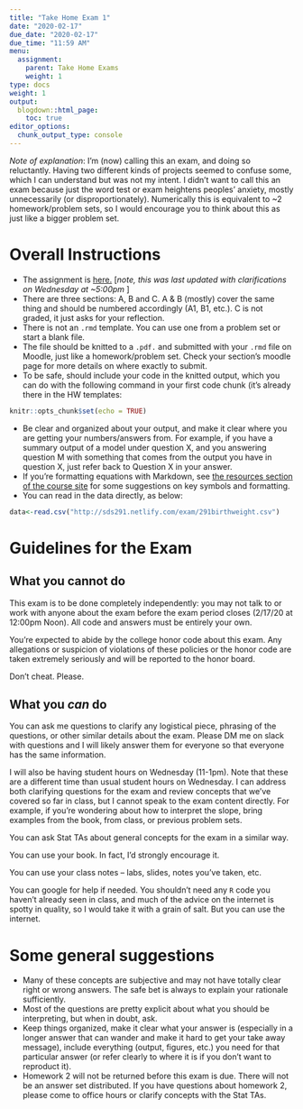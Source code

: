 ```yaml
---
title: "Take Home Exam 1"
date: "2020-02-17"
due_date: "2020-02-17"
due_time: "11:59 AM"
menu:
  assignment:
    parent: Take Home Exams
    weight: 1
type: docs
weight: 1
output:
  blogdown::html_page:
    toc: true
editor_options: 
  chunk_output_type: console
---
```


*Note of explanation*: I'm (now) calling this an exam, and doing so reluctantly. Having two different kinds of projects seemed to confuse some, which I can understand but was not my intent. I didn't want to call this an exam because just the word test or exam heightens peoples' anxiety, mostly unnecessarily (or disproportionately). Numerically this is equivalent to ~2 homework/problem sets, so I would encourage you to think about this as just like a bigger problem set.

# Overall Instructions

- The assignment is [here.](http://sds291.netlify.com/exam/take-home-exam.html) [*note, this was last updated with clarifications on Wednesday at ~5:00pm* ]
- There are three sections: A, B and C. A & B (mostly) cover the same thing and should be numbered accordingly (A1, B1, etc.). C is not graded, it just asks for your reflection.
- There is not an `.rmd` template. You can use one from a problem set or start a blank file.
- The file should be knitted to a `.pdf.` and submitted with your `.rmd` file on Moodle, just like a homework/problem set.  Check your section's moodle page for more details on where exactly to submit.
- To be safe, should include your code in the knitted output, which you can do with the following command in your first code chunk (it's already there in the HW templates:

```r
knitr::opts_chunk$set(echo = TRUE)
```

- Be clear and organized about your output, and make it clear where you are getting your numbers/answers from. For example, if you have a summary output of a model under question X, and you answering question M with something that comes from the output you have in question X, just refer back to Question X in your answer.
- If you're formatting equations with Markdown, see [the resources section of the course site](https://sds291.netlify.com/resources/equations/) for some suggestions on key symbols and formatting.
- You can read in the data directly, as below:

```r
data<-read.csv("http://sds291.netlify.com/exam/291birthweight.csv")
```


# Guidelines for the Exam

## What you cannot do

This exam is to be done completely independently: you may not talk to or work with anyone about the exam before the exam period closes (2/17/20 at 12:00pm Noon). All code and answers must be entirely your own.

You're expected to abide by the college honor code about this exam.  Any allegations or suspicion of violations of these policies or the honor code are taken extremely seriously and will be reported to the honor board.

Don't cheat. Please.

## What you *can* do

You can ask me questions to clarify any logistical piece, phrasing of the questions, or other similar details about the exam.  Please DM me on slack with questions and I will likely answer them for everyone so that everyone has the same information.

I will also be having student hours on Wednesday (11-1pm). Note that these are a different time than usual student hours on Wednesday. I can address both clarifying questions for the exam and review concepts that we've covered so far in class, but I cannot speak to the exam content directly. For example, if you're wondering about how to interpret the slope, bring examples from the book, from class, or previous problem sets. 

You can ask Stat TAs about general concepts for the exam in a similar way.

You can use your book.  In fact, I'd strongly encourage it.

You can use your class notes -- labs, slides, notes you've taken, etc.

You can google for help if needed. You shouldn't need any `R` code you haven't already seen in class, and much of the advice on the internet is spotty in quality, so I would take it with a grain of salt. But you can use the internet. 

# Some general suggestions

- Many of these concepts are subjective and may not have totally clear right or wrong answers. The safe bet is always to explain your rationale sufficiently.
- Most of the questions are pretty explicit about what you should be interpreting, but when in doubt, ask.
- Keep things organized, make it clear what your answer is (especially in a longer answer that can wander and make it hard to get your take away message), include everything (output, figures, etc.) you need for that particular answer (or refer clearly to where it is if you don't want to reproduct it).
- Homework 2 will not be returned before this exam is due. There will not be an answer set distributed. If you have questions about homework 2, please come to office hours or clarify concepts with the Stat TAs.

